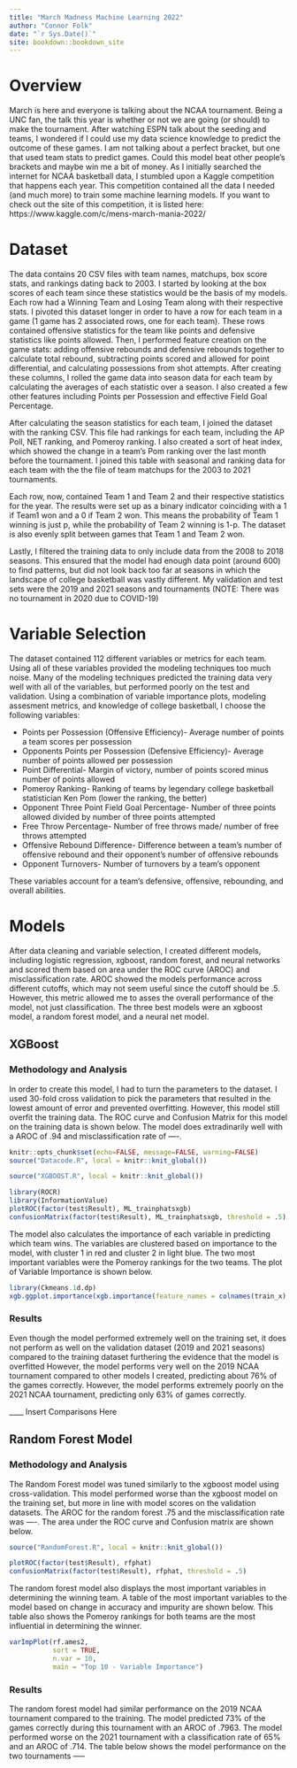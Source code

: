 ```yaml
--- 
title: "March Madness Machine Learning 2022"
author: "Connor Folk"
date: "`r Sys.Date()`"
site: bookdown::bookdown_site
---
```


# Overview

March is here and everyone is talking about the NCAA tournament. Being a UNC fan, the talk this year is whether or not we are going (or should) to make the tournament. After watching ESPN talk about the seeding and teams, I wondered if I could use my data science knowledge to predict the outcome of these games. I am not talking about a perfect bracket, but one that used team stats to predict games. Could this model beat other people's brackets and maybe win me a bit of money. As I initially searched the internet for NCAA basketball data, I stumbled upon a Kaggle competition that happens each year. This competition contained all the data I needed (and much more) to train some machine learning models. If you want to check out the site of this competition, it is listed here: https://www.kaggle.com/c/mens-march-mania-2022/

# Dataset

The data contains 20 CSV files with team names, matchups, box score stats, and rankings dating back to 2003. I started by looking at the box scores of each team since these statistics would be the basis of my models. Each row had a Winning Team and Losing Team along with their respective stats. I pivoted this dataset longer in order to have a row for each team in a game (1 game has 2 associated rows, one for each team). These rows contained offensive statistics for the team like points and defensive statistics like points allowed. Then, I performed feature creation on the game stats: adding offensive rebounds and defensive rebounds together to calculate total rebound, subtracting points scored and allowed for point differential, and calculating possessions from shot attempts. After creating these columns, I rolled the game data into season data for each team by calculating the averages of each statistic over a season. I also created a few other features including Points per Possession and effective Field Goal Percentage. 

After calculating the season statistics for each team, I joined the dataset with the ranking CSV. This file had rankings for each team, including the AP Poll, NET ranking, and Pomeroy ranking. I also created a sort of heat index, which showed the change in a team's Pom ranking over the last month before the tournament. I joined this table with seasonal and ranking data for each team with the the file of team matchups for the 2003 to 2021 tournaments. 

Each row, now, contained Team 1 and Team 2 and their respective statistics for the year. The results were set up as a binary indicator coinciding with a 1 if Team1 won and a 0 if Team 2 won. This means the probability of Team 1 winning is just p, while the probability of Team 2 winning is 1-p. The dataset is also evenly split between games that Team 1 and Team 2 won.

Lastly, I filtered the training data to only include data from the 2008 to 2018 seasons. This ensured that the model had enough data point (around 600) to find patterns, but did not look back too far at seasons in which the landscape of college basketball was vastly different. My validation and test sets were the 2019 and 2021 seasons and tournaments (NOTE: There was no tournament in 2020 due to COVID-19)

# Variable Selection

The dataset contained 112 different variables or metrics for each team. Using all of these variables provided the modeling techniques too much noise. Many of the modeling techniques predicted the training data very well with all of the variables, but performed poorly on the test and validation. Using a combination of variable importance plots, modeling assesment metrics, and knowledge of college basketball, I choose the following variables:

* Points per Possession (Offensive Efficiency)- Average number of points a team scores per possession
* Opponents Points per Possession (Defensive Efficiency)- Average number of points allowed per possession
* Point Differential- Margin of victory, number of points scored minus number of points allowed
* Pomeroy Ranking- Ranking of teams by legendary college basketball statistician Ken Pom (lower the ranking, the better)
* Opponent Three Point Field Goal Percentage- Number of three points allowed divided by number of three points attempted
* Free Throw Percentage- Number of free throws made/ number of free throws attempted
* Offensive Rebound Difference- Difference between a team's number of offensive rebound and their opponent's number of offensive rebounds
* Opponent Turnovers- Number of turnovers by a team's opponent

These variables account for a team's defensive, offensive, rebounding, and overall abilities. 

# Models

After data cleaning and variable selection, I created different models, including logistic regression, xgboost, random forest, and neural networks and scored them based on area under the ROC curve (AROC) and misclassification rate. AROC showed the models performance across different cutoffs, which may not seem useful since the cutoff should be .5. However, this metric allowed me to asses the overall performance of the model, not just classification. The three best models were an xgboost model, a  random forest model, and a neural net model. 

## XGBoost

### Methodology and Analysis

In order to create this model, I had to turn the parameters to the dataset. I used 30-fold cross validation to pick the parameters that resulted in the lowest amount of error and prevented overfitting. However, this model still overfit the training data. The ROC curve and Confusion Matrix for this model on the training data is shown below. The model does extradinarily well with a AROC of .94 and misclassification rate of ----.

```r
knitr::opts_chunk$set(echo=FALSE, message=FALSE, warning=FALSE)
source("Datacode.R", local = knitr::knit_global())
```
```r
source("XGBOOST.R", local = knitr::knit_global())
```

```r
library(ROCR)
library(InformationValue)
plotROC(factor(test$Result), ML_trainphatsxgb)
confusionMatrix(factor(test$Result), ML_trainphatsxgb, threshold = .5)
```
The model also calculates the importance of each variable in predicting which team wins. The variables are clustered based on importance to the model, with cluster 1 in red and cluster 2 in light blue. The two most important variables were the Pomeroy rankings for the two teams. The plot of Variable Importance is shown below. 

```r
library(Ckmeans.1d.dp)
xgb.ggplot.importance(xgb.importance(feature_names = colnames(train_x), model = xgbbest))
```

### Results

Even though the model performed extremely well on the training set, it does not perform as well on the validation dataset (2019 and 2021 seasons) compared to the training dataset furthering the evidence that the model is overfitted However, the model performs very well on the 2019 NCAA tournament compared to other models I created, predicting about 76% of the games correctly. However, the model performs extremely poorly on the 2021 NCAA tournament, predicting only 63% of games correctly.

____ Insert Comparisons Here

## Random Forest Model

### Methodology and Analysis
The Random Forest model was tuned similarly to the xgboost model using cross-validation. This model performed worse than the xgboost model on the training set, but more in line with model scores on the validation datasets. The AROC for the random forest .75 and the misclassification rate was ----. The area under the ROC curve and Confusion matrix are shown below. 

```r
source("RandomForest.R", local = knitr::knit_global())
```


```r
plotROC(factor(test$Result), rfphat)
confusionMatrix(factor(test$Result), rfphat, threshold = .5)
```

The random forest model also displays the most important variables in determining the winning team. A table of the most important variables to the model based on change in accuracy and impurity are shown below. This table also shows the Pomeroy rankings for both teams are the most influential in determining the winner.

```r
varImpPlot(rf.ames2,
           sort = TRUE,
           n.var = 10,
           main = "Top 10 - Variable Importance")
```

### Results 

The random forest model had similar performance on the 2019 NCAA tournament compared to the training. The model predicted 73% of the games correctly during this tournament with an AROC of .7963. The model performed worse on the 2021 tournament with a classification rate of 65% and an AROC of .714. The table below shows the model performance on the two tournaments -----





